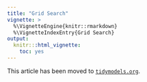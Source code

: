 ```yaml
---
title: "Grid Search"
vignette: >
  %\VignetteEngine{knitr::rmarkdown}
  %\VignetteIndexEntry{Grid Search}
output:
  knitr:::html_vignette:
    toc: yes
---
```

  
This article has been moved to [`tidymodels.org`](https://www.tidymodels.org/learn/work/tune-svm/). 
